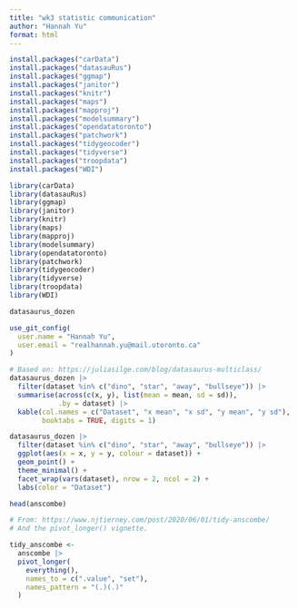 ```yaml
---
title: "wk3 statistic communication"
author: "Hannah Yu"
format: html
---
```


```r
install.packages("carData")
install.packages("datasauRus")
install.packages("ggmap")
install.packages("janitor")
install.packages("knitr")
install.packages("maps")
install.packages("mapproj")
install.packages("modelsummary")
install.packages("opendatatoronto")
install.packages("patchwork")
install.packages("tidygeocoder")
install.packages("tidyverse")
install.packages("troopdata")
install.packages("WDI")
```

```r
library(carData)
library(datasauRus)
library(ggmap)
library(janitor)
library(knitr)
library(maps)
library(mapproj)
library(modelsummary)
library(opendatatoronto)
library(patchwork)
library(tidygeocoder)
library(tidyverse)
library(troopdata)
library(WDI)
```


```r
datasaurus_dozen
```
```r
use_git_config(
  user.name = "Hannah Yu",
  user.email = "realhannah.yu@mail.utoronto.ca"
)
```

```r
# Based on: https://juliasilge.com/blog/datasaurus-multiclass/
datasaurus_dozen |>
  filter(dataset %in% c("dino", "star", "away", "bullseye")) |>
  summarise(across(c(x, y), list(mean = mean, sd = sd)),
            .by = dataset) |>
  kable(col.names = c("Dataset", "x mean", "x sd", "y mean", "y sd"),
        booktabs = TRUE, digits = 1)
```

```r
datasaurus_dozen |>
  filter(dataset %in% c("dino", "star", "away", "bullseye")) |>
  ggplot(aes(x = x, y = y, colour = dataset)) +
  geom_point() +
  theme_minimal() +
  facet_wrap(vars(dataset), nrow = 2, ncol = 2) +
  labs(color = "Dataset")
```

```r
head(anscombe)
```
```r
# From: https://www.njtierney.com/post/2020/06/01/tidy-anscombe/
# And the pivot_longer() vignette.

tidy_anscombe <-
  anscombe |>
  pivot_longer(
    everything(),
    names_to = c(".value", "set"),
    names_pattern = "(.)(.)"
  )
```

